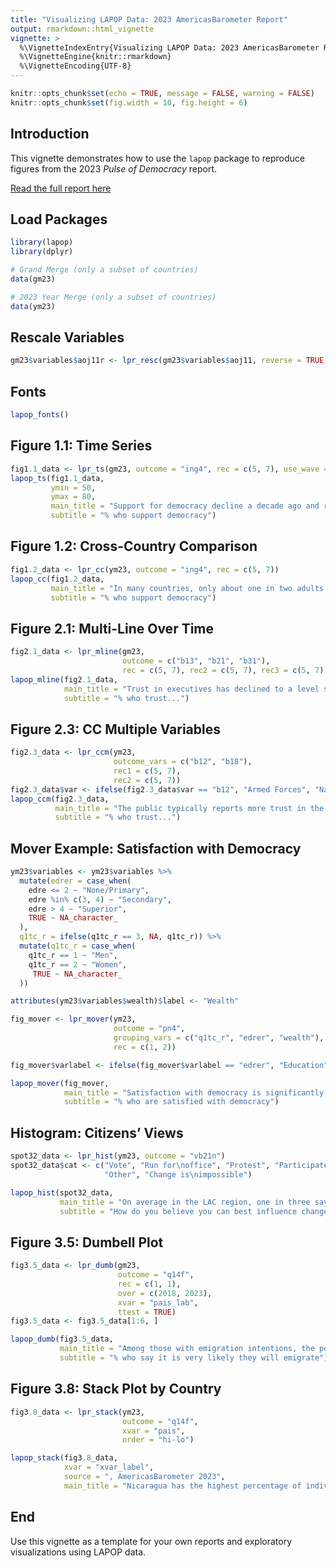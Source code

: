 ```yaml
---
title: "Visualizing LAPOP Data: 2023 AmericasBarometer Report"
output: rmarkdown::html_vignette
vignette: >
  %\VignetteIndexEntry{Visualizing LAPOP Data: 2023 AmericasBarometer Report}
  %\VignetteEngine{knitr::rmarkdown}
  %\VignetteEncoding{UTF-8}
---
```


```r
knitr::opts_chunk$set(echo = TRUE, message = FALSE, warning = FALSE)
knitr::opts_chunk$set(fig.width = 10, fig.height = 6)
```

## Introduction

This vignette demonstrates how to use the `lapop` package to reproduce figures from the 2023 *Pulse of Democracy* report.

[Read the full report here](https://www.vanderbilt.edu/lapop/ab2023/AB2023-Pulse-of-Democracy-final-20240604.pdf)

## Load Packages

```r
library(lapop)
library(dplyr)
```

```r
# Grand Merge (only a subset of countries)
data(gm23)

# 2023 Year Merge (only a subset of countries)
data(ym23)
```

## Rescale Variables

```r
gm23$variables$aoj11r <- lpr_resc(gm23$variables$aoj11, reverse = TRUE, map = TRUE)
```

## Fonts

```r
lapop_fonts()
```

## Figure 1.1: Time Series

```r
fig1.1_data <- lpr_ts(gm23, outcome = "ing4", rec = c(5, 7), use_wave = TRUE)
lapop_ts(fig1.1_data,
         ymin = 50,
         ymax = 80,
         main_title = "Support for democracy decline a decade ago and remains comparatively low",
         subtitle = "% who support democracy")
```

## Figure 1.2: Cross-Country Comparison

```r
fig1.2_data <- lpr_cc(ym23, outcome = "ing4", rec = c(5, 7))
lapop_cc(fig1.2_data,
         main_title = "In many countries, only about one in two adults support democracy",
         subtitle = "% who support democracy")
```

## Figure 2.1: Multi-Line Over Time

```r
fig2.1_data <- lpr_mline(gm23,
                         outcome = c("b13", "b21", "b31"),
                         rec = c(5, 7), rec2 = c(5, 7), rec3 = c(5, 7))
lapop_mline(fig2.1_data,
            main_title = "Trust in executives has declined to a level similar to other political institutions",
            subtitle = "% who trust...")
```

## Figure 2.3: CC Multiple Variables

```r
fig2.3_data <- lpr_ccm(ym23,
                       outcome_vars = c("b12", "b18"),
                       rec1 = c(5, 7),
                       rec2 = c(5, 7))
fig2.3_data$var <- ifelse(fig2.3_data$var == "b12", "Armed Forces", "National Police")
lapop_ccm(fig2.3_data,
          main_title = "The public typically reports more trust in the armed forces than the police, but levels vary",
          subtitle = "% who trust...")
```

## Mover Example: Satisfaction with Democracy

```r
ym23$variables <- ym23$variables %>%
  mutate(edrer = case_when(
    edre <= 2 ~ "None/Primary",
    edre %in% c(3, 4) ~ "Secondary",
    edre > 4 ~ "Superior",
    TRUE ~ NA_character_
  ),
  q1tc_r = ifelse(q1tc_r == 3, NA, q1tc_r)) %>%
  mutate(q1tc_r = case_when(
    q1tc_r == 1 ~ "Men",
    q1tc_r == 2 ~ "Women",
     TRUE ~ NA_character_
  ))

attributes(ym23$variables$wealth)$label <- "Wealth"

fig_mover <- lpr_mover(ym23,
                       outcome = "pn4",
                       grouping_vars = c("q1tc_r", "edrer", "wealth"),
                       rec = c(1, 2))

fig_mover$varlabel <- ifelse(fig_mover$varlabel == "edrer", "Education", fig_mover$varlabel)

lapop_mover(fig_mover,
            main_title = "Satisfaction with democracy is significantly lower among women, 26–45-year-olds,\nthose with higher educational attainment, and the middle class",
            subtitle = "% who are satisfied with democracy")
```

## Histogram: Citizens’ Views

```r
spot32_data <- lpr_hist(ym23, outcome = "vb21n")
spot32_data$cat <- c("Vote", "Run for\noffice", "Protest", "Participate\nin local orgs.",
                     "Other", "Change is\nimpossible")

lapop_hist(spot32_data,
           main_title = "On average in the LAC region, one in three say voting is the best way to influence change",
           subtitle = "How do you believe you can best influence change?")
```

## Figure 3.5: Dumbell Plot

```r
fig3.5_data <- lpr_dumb(gm23,
                        outcome = "q14f",
                        rec = c(1, 1),
                        over = c(2018, 2023),
                        xvar = "pais_lab",
                        ttest = TRUE)
fig3.5_data <- fig3.5_data[1:6, ]

lapop_dumb(fig3.5_data,
           main_title = "Among those with emigration intentions, the percentage who say they are very likely\nto emigrate increased in Nicaragua and Guatemala",
           subtitle = "% who say it is very likely they will emigrate")
```

## Figure 3.8: Stack Plot by Country

```r
fig3.8_data <- lpr_stack(ym23,
                         outcome = "q14f",
                         xvar = "pais",
                         order = "hi-lo")

lapop_stack(fig3.8_data,
            xvar = "xvar_label",
            source = ", AmericasBarometer 2023",
            main_title = "Nicaragua has the highest percentage of individuals with migration likelihood,\nwhile Haiti has the lowest")
```

## End

Use this vignette as a template for your own reports and exploratory visualizations using LAPOP data.

